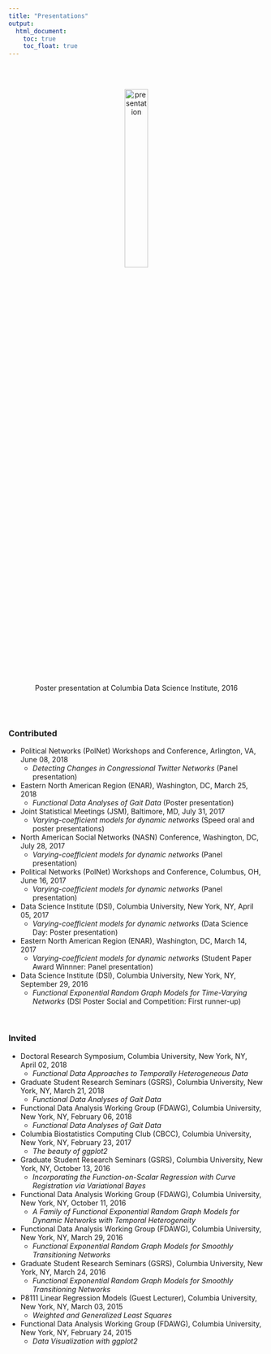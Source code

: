 ```yaml
---
title: "Presentations"
output:
  html_document:
    toc: true
    toc_float: true
---
```


<br>

<center>   
<br>
<img src="image/DSI.jpg" alt="presentation" style="width:30%; border:0px solid">
<br>
Poster presentation at Columbia Data Science Institute, 2016
</center>

<br><br>

### Contributed

* Political Networks (PolNet) Workshops and Conference, Arlington, VA, June 08, 2018
    + *Detecting Changes in Congressional Twitter Networks* (Panel presentation)

* Eastern North American Region (ENAR), Washington, DC, March 25, 2018
    + *Functional Data Analyses of Gait Data* (Poster presentation)
    
* Joint Statistical Meetings (JSM), Baltimore, MD, July 31, 2017 
    + *Varying-coefficient models for dynamic networks* (Speed oral and poster presentations)
    
* North American Social Networks (NASN) Conference, Washington, DC, July 28, 2017
    + *Varying-coefficient models for dynamic networks* (Panel presentation)
    
* Political Networks (PolNet) Workshops and Conference, Columbus, OH, June 16, 2017 
    + *Varying-coefficient models for dynamic networks* (Panel presentation)
    
* Data Science Institute (DSI), Columbia University, New York, NY, April 05, 2017
    + *Varying-coefficient models for dynamic networks* (Data Science Day: Poster presentation)
    
* Eastern North American Region (ENAR), Washington, DC, March 14, 2017
    + *Varying-coefficient models for dynamic networks* (Student Paper Award Winnner: Panel presentation)
    
* Data Science Institute (DSI), Columbia University, New York, NY, September 29, 2016
    + *Functional Exponential Random Graph Models for Time-Varying Networks* (DSI Poster Social and Competition: First runner-up)

<br> 

### Invited

* Doctoral Research Symposium, Columbia University, New York, NY, April 02, 2018
    + *Functional Data Approaches to Temporally Heterogeneous Data*

* Graduate Student Research Seminars (GSRS), Columbia University, New York, NY, March 21, 2018
    + *Functional Data Analyses of Gait Data*

* Functional Data Analysis Working Group (FDAWG), Columbia University, New York, NY, February 06, 2018
    + *Functional Data Analyses of Gait Data*
    
* Columbia Biostatistics Computing Club (CBCC), Columbia University, New York, NY, February 23, 2017
    + *The beauty of ggplot2*

* Graduate Student Research Seminars (GSRS), Columbia University, New York, NY, October 13, 2016
    + *Incorporating the Function-on-Scalar Regression with Curve Registration via Variational Bayes*

* Functional Data Analysis Working Group (FDAWG), Columbia University, New York, NY, October 11, 2016
    + *A Family of Functional Exponential Random Graph Models for Dynamic Networks with Temporal Heterogeneity*

* Functional Data Analysis Working Group (FDAWG), Columbia University, New York, NY, March 29, 2016
    + *Functional Exponential Random Graph Models for Smoothly Transitioning Networks*

* Graduate Student Research Seminars (GSRS), Columbia University, New York, NY, March 24, 2016
    + *Functional Exponential Random Graph Models for Smoothly Transitioning Networks*

* P8111 Linear Regression Models (Guest Lecturer), Columbia University, New York, NY, March 03, 2015
    + *Weighted and Generalized Least Squares*

* Functional Data Analysis Working Group (FDAWG), Columbia University, New York, NY, February 24, 2015
    + *Data Visualization with ggplot2*
